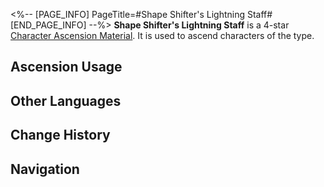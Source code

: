 <%-- [PAGE_INFO]
PageTitle=#Shape Shifter's Lightning Staff#
[END_PAGE_INFO] --%>
{{Item Infobox
|id          = 110414
|image       = Item Shape Shifter's Lightning Staff.png
|type        = Character Ascension Material
|invCategory = Upgrade Materials
|rarity      = 4
|effect      = 
|description = A wooden staff with a pointed tip. It belonged to a shape shifter from the Disciples of Sanctus Medicus. Can be used for the Ascension of Lightning characters.
|source1     = [[Stagnant Shadow: Stargazer Navalia]]
|source2     = [[Stagnant Shadow (Stargazer Navalia)]]
|source3     = [[Omni-Synthesizer]] &mdash; Material Exchange
}}
{{Description|According to ancient Xianzhou records, those who have ascended can summon lightning and command the wind. The Disciples of Sanctus Medicus claimed to have inherited the way of the gods. By demonstrating godly power, the disciples gathered large numbers of worshipers in secret. Branches of lightning coil around this wooden staff &mdash; could it be that the disciples were indeed no mere mortals?<br /><br />''"The mortal body is but an illusion. Truth is only revealed to those who choose to ascend."''}}
'''Shape Shifter's Lightning Staff''' is a 4-star [[Character Ascension Material]]. It is used to ascend characters of the {{Color|Lightning|link=1}} type.

==Ascension Usage==
{{Ascension Usage}}

==Other Languages==
{{Other Languages
|en   = Shape Shifter's Lightning Staff
|zhs  = 炼形者雷枝
|zht  = 煉形者雷枝
|ja   = 鍛錬者の雷枝
|ko   = 조형자의 번개 지팡이
|es   = Báculo del Cambiaformas
|fr   = Bâton de foudre du métamorphe
|ru   = Электрический посох оборотня
|th   = Shape Shifter's Lightning Staff
|vi   = Gậy Lôi Nhà Luyện Hình
|de   = Blitzstab des Gestaltenwandlers
|id   = Shape Shifter's Lightning Staff
|pt   = Bastão de Raio de Transformador
}}

==Change History==
{{Change History|1.0}}

==Navigation==
{{Upgrade Material Navbox}}